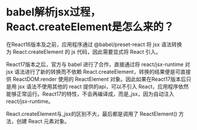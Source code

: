 # babel解析jsx过程，React.createElement是怎么来的？
在React16版本及之前，应用程序通过 @babel/preset-react 将 jsx 语法转换为 React.createElement 的 js 代码，因此需要显式将 React 引入。

React17版本之后，官方与 babel 进行了合作，直接通过将 react/jsx-runtime 对 jsx 语法进行了新的转换而不依赖 React.createElement，转换的结果便是可直接供 ReactDOM.render 使用的 ReactElement 对象。因此如果在React17版本后只是用 jsx 语法不使用其他的 react 提供的api，可以不引入 React，应用程序依然能够正常运行。React17的特性，不会再编译成，而是_jsx，因为自动注入react/jsx-runtime。

React.createElement与_jsx的区别不大，最后都是调用了 ReactElement() 方法，创建 React 元素对象。
